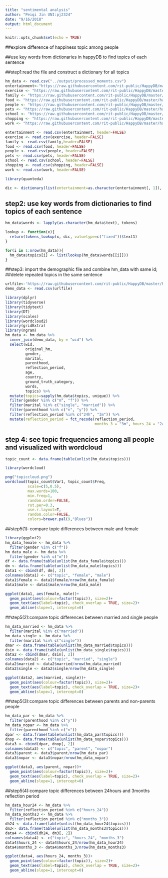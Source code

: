 ```yaml
---
title: "sentimental analysis"
author: "Peiqi Jin UNI:pj2324"
date: "9/16/2018"
output: html_document
---
```


```r
knitr::opts_chunk$set(echo = TRUE)
```


##explore difference of happiness topic among people

##use key words from dictionaries in happyDB to find topics of each sentence

##step1:read the file and construct a dictionary for all topics
```r
hm_data <- read.csv("../output/processed_moments.csv")
entertainment<-"https://raw.githubusercontent.com/rit-public/HappyDB/master/happydb/data/topic_dict/entertainment-dict.csv"
exercise <- "https://raw.githubusercontent.com/rit-public/HappyDB/master/happydb/data/topic_dict/exercise-dict.csv"
family <- "https://raw.githubusercontent.com/rit-public/HappyDB/master/happydb/data/topic_dict/family-dict.csv"
food <- "https://raw.githubusercontent.com/rit-public/HappyDB/master/happydb/data/topic_dict/food-dict.csv"
people <- "https://raw.githubusercontent.com/rit-public/HappyDB/master/happydb/data/topic_dict/people-dict.csv"
pets <- "https://raw.githubusercontent.com/rit-public/HappyDB/master/happydb/data/topic_dict/pets-dict.csv"
school <- "https://raw.githubusercontent.com/rit-public/HappyDB/master/happydb/data/topic_dict/school-dict.csv"
shopping <- "https://raw.githubusercontent.com/rit-public/HappyDB/master/happydb/data/topic_dict/shopping-dict.csv"
work <- "https://raw.githubusercontent.com/rit-public/HappyDB/master/happydb/data/topic_dict/work-dict.csv"

entertainment <- read.csv(entertainment, header=FALSE)
exercise <- read.csv(exercise, header=FALSE)
family <- read.csv(family,header=FALSE)
food <- read.csv(food, header=FALSE)
people <- read.csv(people, header=FALSE)
pets <- read.csv(pets, header=FALSE)
school <- read.csv(school, header=FALSE)
shopping <- read.csv(shopping, header=FALSE)
work <- read.csv(work, header=FALSE)

library(quanteda)

dic <- dictionary(list(entertainment=as.character(entertainment[, 1]), exercise=as.character(exercise[,1]),family=as.character(family[, 1]), food=as.character(food[, 1]), people=as.character(people[, 1]), pets=as.character(pets[,1]), school=as.character(school[, 1]), shopping=as.character(shopping[, 1]), work=as.character(work[, 1])))

```

## step2: use key words from dictionaries to find topics of each sentence

```r
hm_data$words <- lapply(as.character(hm_data$text), tokens)

lookup <- function(x){
  return(tokens_lookup(x, dic, valuetype=c("fixed"))$text1)
}

for(i in 1:nrow(hm_data)){
  hm_data$topics[i] <- list(lookup(hm_data$words[[i]]))
}
```



##step3: import the demographic file and combine hm_data with same id;
##delete repeated topics in the same sentence
```r
urlfile<-'https://raw.githubusercontent.com/rit-public/HappyDB/master/happydb/data/demographic.csv'
demo_data <- read.csv(urlfile)

library(dplyr)
library(tidyverse)
library(tidytext)
library(DT)
library(scales)
library(wordcloud2)
library(gridExtra)
library(ngram)
hm_data <- hm_data %>%
  inner_join(demo_data, by = "wid") %>%
  select(wid,
         original_hm,
         gender, 
         marital, 
         parenthood,
         reflection_period,
         age, 
         country, 
         ground_truth_category, 
         words,
         topics) %>%
  mutate(topics=sapply(hm_data$topics, unique)) %>%
  filter(gender %in% c("m", "f")) %>%
  filter(marital %in% c("single", "married")) %>%
  filter(parenthood %in% c("n", "y")) %>%
  filter(reflection_period %in% c("24h", "3m")) %>%
  mutate(reflection_period = fct_recode(reflection_period, 
                                        months_3 = "3m", hours_24 = "24h"))
```


## step 4: see topic frequencies among all people and visualized with wordcloud
```r
topic_count <- data.frame(table(unlist(hm_data$topics)))

library(wordcloud)

png("topiccloud.png")
wordcloud(topic_count$Var1, topic_count$Freq,
          scale=c(5,0.5),
          max.words=100,
          min.freq=1,
          random.order=FALSE,
          rot.per=0.3,
          use.r.layout=T,
          random.color=FALSE,
          colors=brewer.pal(9,"Blues"))
```




##step5(1): compare topic differences between male and female
```r
library(ggplot2)
hm_data_female <- hm_data %>%
  filter(gender %in% c("f"))
hm_data_male <- hm_data %>%
  filter(gender %in% c("m"))
df <- data.frame(table(unlist(hm_data_female$topics)))
dm <- data.frame(table(unlist(hm_data_male$topics)))
data1 <- cbind(df, dm[, 2])
colnames(data1) <- c("topic", "female", "male")
data1$female <- data1$female/nrow(hm_data_female)
data1$male <- data1$male/nrow(hm_data_male)

ggplot(data1, aes(female, male))+
  geom_point(aes(colour=factor(topic)), size=2)+
  geom_text(aes(label=topic), check_overlap = TRUE, size=2)+
  geom_abline(slope=1, intercept=0)
```

##step5(2):compare topic differences between married and single people
```r
hm_data_married <- hm_data %>%
  filter(marital %in% c("married"))
hm_data_single <- hm_data %>%
  filter(marital %in% c("single"))
dmar <- data.frame(table(unlist(hm_data_married$topics)))
dsin <- data.frame(table(unlist(hm_data_single$topics)))
data2 <- cbind(dmar, dsin[, 2])
colnames(data2) <- c("topic", "married", "single")
data2$married <- data2$married/nrow(hm_data_married)
data2$single <- data2$single/nrow(hm_data_single)

ggplot(data2, aes(married, single))+
  geom_point(aes(colour=factor(topic)), size=2)+
  geom_text(aes(label=topic), check_overlap = TRUE, size=2)+
  geom_abline(slope=1, intercept=0)
```


##step5(3):compare topic differences between parents and non-parents people
```r
hm_data_par <- hm_data %>%
  filter(parenthood %in% c("y"))
hm_data_nopar <- hm_data %>%
  filter(parenthood %in% c("n"))
dpar <- data.frame(table(unlist(hm_data_par$topics)))
dnop <- data.frame(table(unlist(hm_data_nopar$topics)))
data3 <- cbind(dpar, dnop[, 2])
colnames(data3) <- c("topic", "parent", "nopar")
data3$parent <- data3$parent/nrow(hm_data_par)
data3$nopar <- data3$nopar/nrow(hm_data_nopar)

ggplot(data3, aes(parent, nopar))+
  geom_point(aes(colour=factor(topic)), size=2)+
  geom_text(aes(label=topic), check_overlap = TRUE, size=2)+
  geom_abline(slope=1, intercept=0)
```



##step5(4):compare topic differences between 24hours and 3months reflection period
```r
hm_data_hour24 <- hm_data %>%
  filter(reflection_period %in% c("hours_24"))
hm_data_months3 <- hm_data %>%
  filter(reflection_period %in% c("months_3"))
dh24 <- data.frame(table(unlist(hm_data_hour24$topics)))
dm3<- data.frame(table(unlist(hm_data_months3$topics)))
data4 <- cbind(dh24, dm3[, 2])
colnames(data4) <- c("topic", "hours_24", "months_3")
data4$hours_24 <- data4$hours_24/nrow(hm_data_hour24)
data4$months_3 <- data4$months_3/nrow(hm_data_months3)

ggplot(data4, aes(hours_24, months_3))+
  geom_point(aes(colour=factor(topic)), size=2)+
  geom_text(aes(label=topic), check_overlap = TRUE, size=2)+
  geom_abline(slope=1, intercept=0)
```





